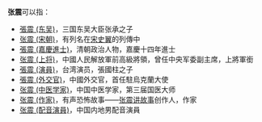 '''张震'''可以指：
* [[張震_(东吴)|張震 (东吴)]]，三国东吴大臣张承之子
* [[张震_(宋朝)|张震 (宋朝)]]，有列名在[[宋史翼|宋史翼]]的列傳中
* [[張震_(嘉慶進士)|張震 (嘉慶進士)]]，清朝政治人物，嘉慶十四年進士
* [[张震_(上将)|张震 (上将)]]，中國人民解放軍前高級將領，曾任中央军委副主席，上將軍銜
* [[張震_(演員)|張震 (演員)]]，台湾演员，張國柱之子
* [[張震_(外交官)|張震 (外交官)]]，中國外交官，首任駐烏克蘭大使
* [[张震_(中医学家)|张震 (中医学家)]]，中国中医学家，第三届国医大师
* [[张震_(作家)|张震 (作家)]]，有声恐怖故事——[[张震讲故事|张震讲故事]]创作人，作家
* [[张震_(配音演員)|张震 (配音演員)]]，中国内地男配音演員
{{disambig|Z震|Cat=二字张姓人名消歧义}}